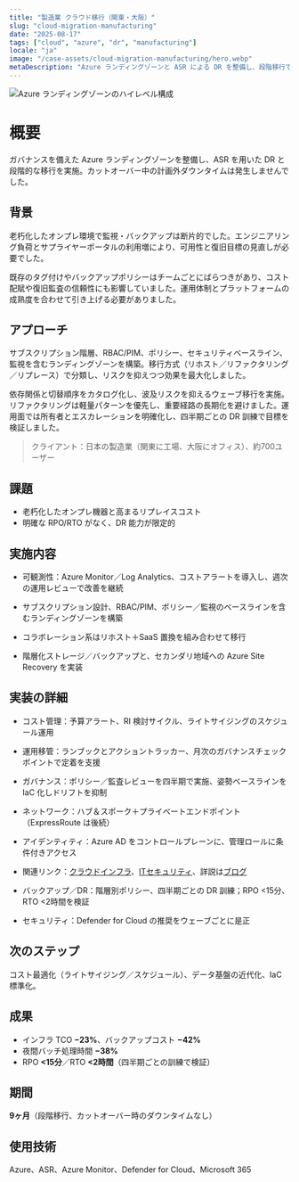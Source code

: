 ```yaml
---
title: "製造業 クラウド移行（関東・大阪）"
slug: "cloud-migration-manufacturing"
date: "2025-08-17"
tags: ["cloud", "azure", "dr", "manufacturing"]
locale: "ja"
image: "/case-assets/cloud-migration-manufacturing/hero.webp"
metaDescription: "Azure ランディングゾーンと ASR による DR を整備し、段階移行で停止ゼロを達成。ガバナンスと監視を標準化して TCO を削減、夜間処理も高速化。四半期 DR 訓練で RPO/RTO を検証し、運用基盤とコスト可視化の定着と監査対応強化を実現しました。"
---
```


![Azure ランディングゾーンのハイレベル構成](/case-assets/cloud-migration-manufacturing/hero.webp "Azure ランディングゾーン")

# 概要
ガバナンスを備えた Azure ランディングゾーンを整備し、ASR を用いた DR と段階的な移行を実施。カットオーバー中の計画外ダウンタイムは発生しませんでした。


## 背景
老朽化したオンプレ環境で監視・バックアップは断片的でした。エンジニアリング負荷とサプライヤーポータルの利用増により、可用性と復旧目標の見直しが必要でした。

既存のタグ付けやバックアップポリシーはチームごとにばらつきがあり、コスト配賦や復旧監査の信頼性にも影響していました。運用体制とプラットフォームの成熟度を合わせて引き上げる必要がありました。

## アプローチ
サブスクリプション階層、RBAC/PIM、ポリシー、セキュリティベースライン、監視を含むランディングゾーンを構築。移行方式（リホスト／リファクタリング／リプレース）で分類し、リスクを抑えつつ効果を最大化しました。

依存関係と切替順序をカタログ化し、波及リスクを抑えるウェーブ移行を実施。リファクタリングは軽量パターンを優先し、重要経路の長期化を避けました。運用面では所有者とエスカレーションを明確化し、四半期ごとの DR 訓練で目標を検証しました。


> クライアント：日本の製造業（関東に工場、大阪にオフィス）、約700ユーザー

## 課題
- 老朽化したオンプレ機器と高まるリプレイスコスト
- 明確な RPO/RTO がなく、DR 能力が限定的

## 実施内容
- 可観測性：Azure Monitor／Log Analytics、コストアラートを導入し、週次の運用レビューで改善を継続

- サブスクリプション設計、RBAC/PIM、ポリシー／監視のベースラインを含むランディングゾーンを構築
- コラボレーション系はリホスト＋SaaS 置換を組み合わせて移行
- 階層化ストレージ／バックアップと、セカンダリ地域への Azure Site Recovery を実装


## 実装の詳細
- コスト管理：予算アラート、RI 検討サイクル、ライトサイジングのスケジュール運用
- 運用移管：ランブックとアクショントラッカー、月次のガバナンスチェックポイントで定着を支援
- ガバナンス：ポリシー／監査レビューを四半期で実施、姿勢ベースラインを IaC 化しドリフトを抑制

- ネットワーク：ハブ＆スポーク＋プライベートエンドポイント（ExpressRoute は後続）
- アイデンティティ：Azure AD をコントロールプレーンに、管理ロールに条件付きアクセス
- 関連リンク：[クラウドインフラ](/ja/services/cloud-infrastructure)、[ITセキュリティ](/ja/services/it-security)、詳説は[ブログ](/ja/blog)

- バックアップ／DR：階層別ポリシー、四半期ごとの DR 訓練；RPO <15分、RTO <2時間を検証
- セキュリティ：Defender for Cloud の推奨をウェーブごとに是正

## 次のステップ
コスト最適化（ライトサイジング／スケジュール）、データ基盤の近代化、IaC 標準化。

## 成果
- インフラ TCO **−23%**、バックアップコスト **−42%**
- 夜間バッチ処理時間 **−38%**
- RPO **<15分**／RTO **<2時間**（四半期ごとの訓練で検証）

## 期間
**9ヶ月**（段階移行、カットオーバー時のダウンタイムなし）

## 使用技術
Azure、ASR、Azure Monitor、Defender for Cloud、Microsoft 365

